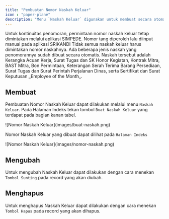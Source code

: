 ```yaml
---
title: "Pembuatan Nomor Naskah Keluar"
icon : "paper-plane"
description: "Menu `Naskah Keluar` digunakan untuk membuat secara otomatis nomor naskah keluar berdasarkan tanggal naskah. "
---
```

<Warning>
Untuk kontinuitas penomoran, permintaan nomor naskah keluar tetap dimintakan melalui aplikasi SIMPEDE. Nomor tang diperoleh lalu diinput manual pada aplikasi SRIKANDI
</Warning>
<Note>
Tidak semua naskah keluar harus dimintakan nomor naskahnya. Ada beberapa jenis naskah yang penomorannya sudah dibuat secara otomatis. Naskah tersebut adalah Kerangka Acuan Kerja, Surat Tugas dan SK Honor Kegiatan, Kontrak Mitra, BAST Mitra, Bon Permintaan, Keterangan Serah Terima Barang Persediaan, Surat Tugas dan Surat Perintah Perjalanan Dinas, serta Sertifikat dan Surat Keputusan _Employee of the Month_.
</Note>

## Membuat

Pembuatan Nomor Naskah Keluar dapat dilakukan melalui menu `Naskah Keluar`. Pada Halaman Indeks tekan tombol `Buat Naskah Keluar` yang terdapat pada bagian kanan tabel.

<Frame caption="Tampilan Membuat Nomor Naskah Keluar">
    ![Nomor Naskah Keluar](images/buat-naskah.png)
</Frame>

Nomor Naskah Keluar yang dibuat dapat dilihat pada `Halaman Indeks`

<Frame caption="Tampilan Nomor Naskah Keluar yang telah berhasil dibuat">
    ![Nomor Naskah Keluar](images/nomor-naskah.png)
</Frame>


## Mengubah

Untuk mengubah Naskah Keluar dapat dilakukan dengan cara menekan `Tombol Sunting` pada record yang akan diubah.

## Menghapus

Untuk menghapus Naskah Keluar dapat dilakukan dengan cara menekan `Tombol Hapus` pada record yang akan dihapus.